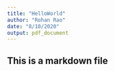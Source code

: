 ```yaml
---
title: "HelloWorld"
author: "Rohan Rao"
date: "8/10/2020"
output: pdf_document
---
```


## This is a markdown file